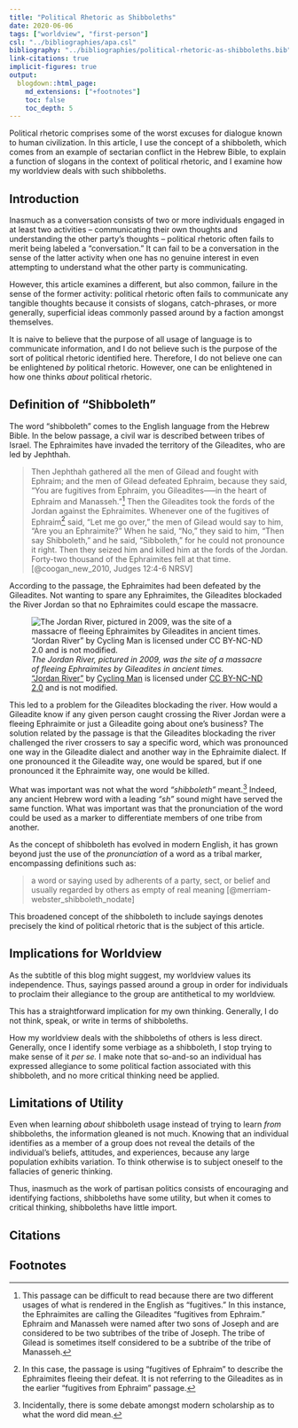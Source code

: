 ```yaml
---
title: "Political Rhetoric as Shibboleths"
date: 2020-06-06
tags: ["worldview", "first-person"]
csl: "../bibliographies/apa.csl"
bibliography: "../bibliographies/political-rhetoric-as-shibboleths.bib"
link-citations: true
implicit-figures: true
output:
  blogdown::html_page:
    md_extensions: ["+footnotes"]
    toc: false
    toc_depth: 5
---
```


Political rhetoric comprises some of the worst excuses for dialogue known to human civilization. In this article, I use the concept of a shibboleth, which comes from an example of sectarian conflict in the Hebrew Bible, to explain a function of slogans in the context of political rhetoric, and I examine how my worldview deals with such shibboleths.

<!--more-->

## Introduction

Inasmuch as a conversation consists of two or more individuals engaged in at least two activities -- communicating their own thoughts and understanding the other party’s thoughts -- political rhetoric often fails to merit being labeled a "conversation." It can fail to be a conversation in the sense of the latter activity when one has no genuine interest in even attempting to understand what the other party is communicating.

However, this article examines a different, but also common, failure in the sense of the former activity: political rhetoric often fails to communicate any tangible thoughts because it consists of slogans, catch-phrases, or more generally, superficial ideas commonly passed around by a faction amongst themselves.

It is naive to believe that the purpose of all usage of language is to communicate information, and I do not believe such is the purpose of the sort of political rhetoric identified here. Therefore, I do not believe one can be enlightened _by_ political rhetoric. However, one can be enlightened in how one thinks _about_ political rhetoric.


## Definition of "Shibboleth"

The word "shibboleth" comes to the English language from the Hebrew Bible. In the below passage, a civil war is described between tribes of Israel. The Ephraimites have invaded the territory of the Gileadites, who are led by Jephthah. 

> Then Jephthah gathered all the men of Gilead and fought with Ephraim; and the men of Gilead defeated Ephraim, because they said, "You are fugitives from Ephraim, you Gileadites—--in the heart of Ephraim and Manasseh."^[This passage can be difficult to read because there are two different usages of what is rendered in the English as "fugitives." In this instance, the Ephraimites are calling the Gileadites "fugitives from Ephraim." Ephraim and Manasseh were named after two sons of Joseph and are considered to be two subtribes of the tribe of Joseph. The tribe of Gilead is sometimes itself considered to be a subtribe of the tribe of Manasseh.] Then the Gileadites took the fords of the Jordan against the Ephraimites. Whenever one of the fugitives of Ephraim^[In this case, the passage is using "fugitives of Ephraim" to describe the Ephraimites fleeing their defeat. It is not referring to the Gileadites as in the earlier "fugitives from Ephraim" passage.] said, "Let me go over," the men of Gilead would say to him, "Are you an Ephraimite?" When he said, "No," they said to him, "Then say Shibboleth," and he said, "Sibboleth," for he could not pronounce it right. Then they seized him and killed him at the fords of the Jordan. Forty-two thousand of the Ephraimites fell at that time. [@coogan_new_2010, Judges 12:4-6 NRSV]

According to the passage, the Ephraimites had been defeated by the Gileadites. Not wanting to spare any Ephraimites, the Gileadites blockaded the River Jordan so that no Ephraimites could escape the massacre.

![
_The Jordan River, pictured in 2009, was the site of a massacre of fleeing Ephraimites by Gileadites in ancient times._<br/>
["Jordan River"](https://www.flickr.com/photos/tony709/6107292778/)
by
[Cycling Man](https://www.flickr.com/photos/tony709/)
is licensed under
[CC BY-NC-ND 2.0](https://creativecommons.org/licenses/by-nc-nd/2.0/)
and is not modified.
](/images/jordan-river.jpg)

This led to a problem for the Gileadites blockading the river. How would a Gileadite know if any given person caught crossing the River Jordan were a fleeing Ephraimite or just a Gileadite going about one's business? The solution related by the passage is that the Gileadites blockading the river challenged the river crossers to say a specific word, which was pronounced one way in the Gileadite dialect and another way in the Ephraimite dialect. If one pronounced it the Gileadite way, one would be spared, but if one pronounced it the Ephraimite way, one would be killed.

What was important was not what the word _"shibboleth"_ meant.^[Incidentally, there is some debate amongst modern scholarship as to what the word did mean.] Indeed, any ancient Hebrew word with a leading _"sh"_ sound might have served the same function. What was important was that the pronunciation of the word could be used as a marker to differentiate members of one tribe from another.

As the concept of shibboleth has evolved in modern English, it has grown beyond just the use of the _pronunciation_ of a word as a tribal marker, encompassing definitions such as:

> a word or saying used by adherents of a party, sect, or belief and usually regarded by others as empty of real meaning [@merriam-webster_shibboleth_nodate]

This broadened concept of the shibboleth to include sayings denotes precisely the kind of political rhetoric that is the subject of this article.


## Implications for Worldview

As the subtitle of this blog might suggest, my worldview values its independence. Thus, sayings passed around a group in order for individuals to proclaim their allegiance to the group are antithetical to my worldview.

This has a straightforward implication for my own thinking. Generally, I do not think, speak, or write in terms of shibboleths.

How my worldview deals with the shibboleths of others is less direct. Generally, once I identify some verbiage as a shibboleth, I stop trying to make sense of it _per se._ I make note that so-and-so an individual has expressed allegiance to some political faction associated with this shibboleth, and no more critical thinking need be applied.


## Limitations of Utility

Even when learning _about_ shibboleth usage instead of trying to learn _from_ shibboleths, the information gleaned is not much. Knowing that an individual identifies as a member of a group does not reveal the details of the individual's beliefs, attitudes, and experiences, because any large population exhibits variation. To think otherwise is to subject oneself to the fallacies of generic thinking.

Thus, inasmuch as the work of partisan politics consists of encouraging and identifying factions, shibboleths have some utility, but when it comes to critical thinking, shibboleths have little import.


## Citations

::: {#refs}
:::


## Footnotes
